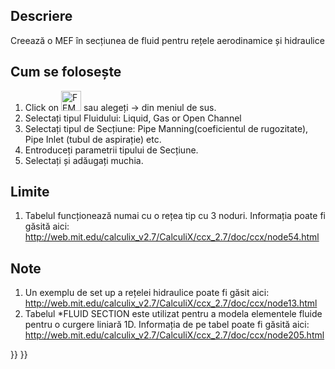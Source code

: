 <languages/>

{{Docnav
|[[FEM_ElementGeometry2D|Shell Plate Thickness]]
|[[FEM_ConstraintElectrostaticPotential|Electrostatic Potential Boundary Condition]]
|[[FEM_Workbench|FEM]]
|IconL=FEM_ElementGeometry2D.svg
|IconR=FEM_ConstraintElectrostaticPotential.svg
|IconC=Workbench_FEM.svg
}}

<div class="mw-translate-fuzzy">
{{GuiCommand/ro|Name=FEM ElementFluid1D|Name/ro=FEM ElementFluid1D|MenuLocation=Model → Fluid section for 1D flow||Workbenches=[[FEM_Workbench/ro|FEM]]|Shortcut=|SeeAlso=[[FEM_tutorial/ro|FEM tutorial]]}}
</div>

<span id="Description"></span>
==Descriere==

<div class="mw-translate-fuzzy">
Creează o MEF în secțiunea de fluid pentru rețele aerodinamice și hidraulice
</div>

<span id="Usage"></span>
<div class="mw-translate-fuzzy">
== Cum se folosește ==
</div>

<div class="mw-translate-fuzzy">
#Click on [[Image:FEM ElementFluid1D.png ‎|32px]] sau alegeți {{KEY|Model}}  →  {{KEY|[[Image:FEM ElementFluid1D.png ‎|32px]] Fluid section for 1D flow}}  din meniul de sus.
#Selectați tipul Fluidului: Liquid, Gas or Open Channel
#Selectați tipul de Secțiune: Pipe Manning(coeficientul de rugozitate), Pipe Inlet (tubul de aspirație) etc.
#Entroduceți parametrii tipului de Secțiune.
#Selectați și adăugați muchia.
</div>

<span id="Limitations"></span>
==Limite==

#Tabelul funcționează numai cu o rețea tip cu 3 noduri. Informația poate fi găsită aici: http://web.mit.edu/calculix_v2.7/CalculiX/ccx_2.7/doc/ccx/node54.html

<span id="Notes"></span>
==Note==

<div class="mw-translate-fuzzy">
#Un exemplu de set up a rețelei hidraulice poate fi găsit aici: http://web.mit.edu/calculix_v2.7/CalculiX/ccx_2.7/doc/ccx/node13.html 
# Tabelul *FLUID SECTION este utilizat pentru a modela elementele fluide pentru o curgere liniară 1D. Informația de pe tabel poate fi găsită aici: http://web.mit.edu/calculix_v2.7/CalculiX/ccx_2.7/doc/ccx/node205.html
</div>


{{Docnav
|[[FEM_ElementGeometry2D|Shell Plate Thickness]]
|[[FEM_ConstraintElectrostaticPotential|Electrostatic Potential Boundary Condition]]
|[[FEM_Workbench|FEM]]
|IconL=FEM_ElementGeometry2D.svg
|IconR=FEM_ConstraintElectrostaticPotential.svg
|IconC=Workbench_FEM.svg
}}

{{FEM_Tools_navi{{#translation:}}}}
{{Userdocnavi{{#translation:}}}}
{{clear}}